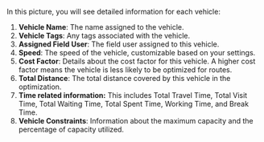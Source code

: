 In this picture, you will see detailed information for each vehicle: <img src="https://t3837933.p.clickup-attachments.com/t3837933/4cb5dfbf-6270-477e-8642-35151be4a4e1/image.png" alt="" /> 
1. **Vehicle Name**: The name assigned to the vehicle.
2. **Vehicle Tags**: Any tags associated with the vehicle.
3. **Assigned Field User**: The field user assigned to this vehicle.
4. **Speed**: The speed of the vehicle, customizable based on your settings.
5. **Cost Factor**: Details about the cost factor for this vehicle. A higher cost factor means the vehicle is less likely to be optimized for routes.
6. **Total Distance**: The total distance covered by this vehicle in the optimization.
7. **Time related information:** This includes Total Travel Time, Total Visit Time, Total Waiting Time, Total Spent Time, Working Time, and Break Time.
8. **Vehicle Constraints**: Information about the maximum capacity and the percentage of capacity utilized.